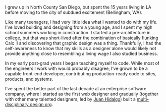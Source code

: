I grew up in North County San Diego, but spent the 15 years living in LA before moving to the city of subdued excitement (Bellingham, WA).

Like many teenagers, I had very little idea what I wanted to do with my life. I've loved building and designing from a young age, and I spent my high school summers working in construction. I started a pre-architecture in college, but that was short-lived after the combination of basically flunking Calc II and discovering that graphic design was a thing. Thankfully, I had the self-awareness to know that my skills as a designer alone would likely not provide anything close to resembling a living wage I also studied business.

In my early post-grad years I began teaching myself to code. While most of the engineers I work with would probably disagree, I’ve grown to be a capable front-end developer, contributing production-ready code to sites, products, and systems.

I’ve spent the better part of the last decade at an enterprise software company, where I started as the first web designer and gradually (together with other many talented designers, led by [Juan Hidalgo](https://hidalgo.design)) built a [multi-disciplinary design org](https://liferay.design).